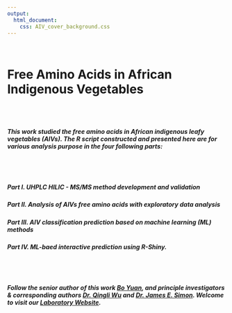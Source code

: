 ```yaml
---
output: 
  html_document:
    css: AIV_cover_background.css
---
```


<br/>

# **Free Amino Acids in African Indigenous Vegetables**

<br/><br/>

##### This work studied the free amino acids in African indigenous leafy vegetables (AIVs). The R script constructed and presented here are for various analysis purpose in the four following parts:   

<br/><br/>    

##### Part I. UHPLC HILIC - MS/MS method development and validation
 
##### Part II. Analysis of AIVs free amino acids with exploratory data analysis

##### Part III. AIV classification prediction based on machine learning (ML) methods

##### Part IV. ML-baed interactive prediction using R-Shiny.


<br/><br/>    

##### Follow the senior author of this work [Bo Yuan](https://scholar.google.com/citations?user=aFh0570AAAAJ&hl=en&authuser=1), and principle investigators & corresponding authors [Dr. Qingli Wu](https://plantbiology.rutgers.edu/faculty/wu/Qing-Li_Wu.html) and [Dr. James E. Simon](https://plantbiology.rutgers.edu/faculty/simon/James_Simon.html). Welcome to visit our [Laboratory Website](http://newuseag.rutgers.edu/). 